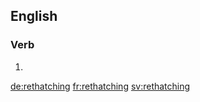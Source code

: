 ==English==

===Verb===
{{head|en}}

# {{present participle of|rethatch}}

[[de:rethatching]]
[[fr:rethatching]]
[[sv:rethatching]]